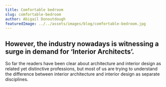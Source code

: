 ```yaml
---
title: Comfortable bedroom
slug: comfortable-bedroom
author: Abigail Donoutdough
featuredImage: ../../assets/images/blog/comfortable-bedroom.jpg
---
```


## However, the industry nowadays is witnessing a surge in demand for ‘Interior Architects’.
So far the readers have been clear about architecture and interior design as related yet distinctive professions, but most of us are trying to understand the difference between interior architecture and interior design as separate disciplines.

